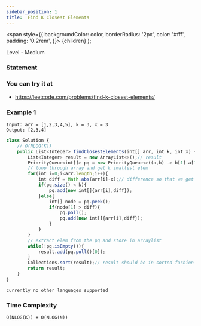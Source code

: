 ```yaml
---
sidebar_position: 1
title:  Find K Closest Elements
---
```



  <span
    style={{
      backgroundColor: color,
      borderRadius: '2px',
      color: '#fff',
      padding: '0.2rem',
    }}>
    {children}
  </span>
);

Level - <Highlight color="#fece2f">Medium</Highlight>

### Statement

>

### You can try it at

- https://leetcode.com/problems/find-k-closest-elements/

### Example 1

```
Input: arr = [1,2,3,4,5], k = 3, x = 3
Output: [2,3,4]

```

<Tabs>
<TabItem value="java" label="Java">

```js
class Solution {
    // O(NLOG(K))
    public List<Integer> findClosestElements(int[] arr, int k, int x) {
        List<Integer> result = new ArrayList<>();// result
        PriorityQueue<int[]> pq = new PriorityQueue<>((a,b) -> b[1]-a[1]);// int[] -> {original_elem,difference}
        // loop through array and get k smallest elem
        for(int i=0;i<arr.length;i++){
            int diff = Math.abs(arr[i]-x);// difference so that we get distance from origin
            if(pq.size() < k){
                pq.add(new int[]{arr[i],diff});
            }else{
                int[] node = pq.peek();
                if(node[1] > diff){
                    pq.poll();
                    pq.add(new int[]{arr[i],diff});
                }
            }
        }
        // extract elem from the pq and store in arraylist
        while(!pq.isEmpty()){
            result.add(pq.poll()[0]);
        }
        Collections.sort(result);// result should be in sorted fashion
        return result;
    }
}

```

</TabItem>

<TabItem value="other" label="Other">

```
currently no other languages supported
```

</TabItem>

</Tabs>


### Time Complexity
`O(NLOG(K)) + O(NLOG(N))`